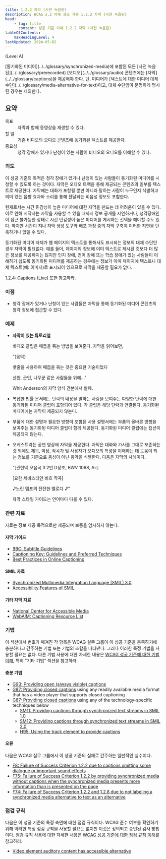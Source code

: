 ```yaml
---
title: 1.2.2 자막 (사전 녹음된)
description: WCAG 2.2 이해 성공 기준 1.2.2 자막 (사전 녹음된)
head:
    - tag: title
      content: 성공 기준 이해 1.2.2 자막 (사전 녹음된)
tableOfContents:
    maxHeadingLevel: 4
lastUpdated: 2024-05-02
---
```



(Level A)

<Card title="성공 기준(SC)">
[동기화된 미디어](../../glossary/synchronized-media)에 포함된 모든 [사전 녹음된](../../glossary/prerecorded) [오디오](../../glossary/audio) 콘텐츠에는 [자막](../../glossary/captions)을 제공해야 한다. 단, 미디어가 [텍스트에 대한 미디어 대체 수단](../../glossary/media-alternative-for-text)이고, 대체 수단임이 분명하게 명시된 경우는 제외한다.
</Card>

## 요약

<dl>
<dt>목표</dt>
<dd>자막과 함께 동영상을 재생할 수 있다.</dd>
<dt>할 일</dt>
<dd>기존 비디오의 오디오 콘텐츠에 동기화된 텍스트를 제공한다.</dd>
<dt>중요성</dt>
<dd>청각 장애가 있거나 난청이 있는 사람이 비디오의 오디오를 이해할 수 있다.</dd>
</dl>

### 의도

이 성공 기준의 목적은 청각 장애가 있거나 난청이 있는 사람들이 동기화된 미디어를 시청할 수 있도록 하는 것이다. 자막은 오디오 트랙을 통해 제공되는 콘텐츠의 일부를 텍스트로 제공한다. 자막에는 대화가 포함될 뿐만 아니라 말하는 사람이 누구인지 식별하고 의미 있는 음향 효과와 소리를 통해 전달되는 비음성 정보도 포함한다.

현재로서는 시간 민감성이 높은 미디어에 대한 자막을 만드는 데 어려움이 있을 수 있다. 이로 인해 저작자는 자막을 사용할 수 있을 때까지 정보 공개를 지연하거나, 청각장애인이 접근 불가능한 상태로 시간 민감성이 높은 미디어를 게시하는 선택을 해야할 수도 있다. 하지만 시간이 지나 자막 생성 도구와 배포 과정 중의 자막 구축이 이러한 지연을 단축하거나 없앨 수 있다.

동기화된 미디어 자체가 웹 페이지의 텍스트를 통해서도 표시되는 정보의 대체 수단인 경우 자막이 필요없다. 예를 들어, 페이지의 정보에 이미 텍스트로 제시된 것보다 더 많은 정보를 제공하지는 않지만 인지 장애, 언어 장애 또는 학습 장애가 있는 사람들이 이해하기 쉽도록 동기화된 미디어를 제공하는 경우에는 정보가 이미 페이지에 텍스트나 대체 텍스트(예: 이미지)로 표시되어 있으므로 자막을 제공할 필요가 없다.

[1.2.4: Captions (Live)](../captions-live) 또한 참고하라.

### 이점

*   청각 장애가 있거나 난청이 있는 사람들은 자막을 통해 동기화된 미디어 콘텐츠의 청각 정보에 접근할 수 있다.

### 예제

*   **자막이 있는 튜토리얼**
    
    비디오 클립은 매듭을 묶는 방법을 보여준다. 자막을 읽어보면,
    
    "(음악)
    
    밧줄을 사용하여 매듭을 묶는 것은 중요한 기술이었다
    
    선원, 군인, 나무꾼 같은 사람들을 위해..."
    
    Whit Anderson의 자막 양식 견본에서 발췌.
    
*   복잡한 법률 문서에는 단락의 내용을 말하는 사람을 보여주는 다양한 단락에 대한 동기화된 미디어 클립이 포함되어 있다. 각 클립은 해당 단락과 연결된다. 동기화된 미디어에는 자막이 제공되지 않는다.
*   부품에 대한 설명과 필요한 방향이 포함된 사용 설명서에는 부품의 올바른 방향을 보여주는 동기화된 미디어 클립이 함께 제공된다. 동기화된 미디어 클립에는 캡션이 제공되지 않는다.
*   오케스트라는 공연 영상에 자막을 제공한다. 자막은 대화와 가사를 그대로 보존하는 것 외에도 제목, 악장, 작곡가 및 사용자가 오디오의 특성을 이해하는 데 도움이 되는 정보를 기준으로 음성이 아닌 음악을 식별한다. 다음은 자막의 사례이다.

    "\[관현악 모음곡 3.2번 D장조, BWV 1068, Air\]

    \[요한 세바스티안 바흐 작곡\]

    ♪느린 템포의 잔잔한 멜로디 ♪"

    <Card title="참고">
    자막 스타일 가이드는 언어마다 다를 수 있다.
    </Card>

### 관련 자료

자료는 정보 제공 목적으로만 제공되며 보증을 암시하지 않는다.

#### 자막 가이드

*   [BBC: Subtitle Guidelines](https://www.bbc.co.uk/accessibility/forproducts/guides/subtitles/)
*   [Captioning Key: Guidelines and Preferred Techniques](https://dcmp.org/learn/captioningkey)
*   [Best Practices in Online Captioning](https://joeclark.org/access/captioning/bpoc/)

#### SMIL 자료

*   [Synchronized Multimedia Integration Language (SMIL) 3.0](https://www.w3.org/TR/SMIL/)
*   [Accessibility Features of SMIL](https://www.w3.org/TR/SMIL-access/)

#### 기타 자막 자료

*   [National Center for Accessible Media](https://www.wgbh.org/foundation/what-we-do/ncam)
*   [WebAIM: Captioning Resource List](https://webaim.org/techniques/captions/)

### 기법

이 섹션에서 번호가 매겨진 각 항목은 WCAG 실무 그룹이 이 성공 기준을 충족하기에 충분하다고 간주하는 기법 또는 기법의 조합을 나타낸다. 그러나 이러한 특정 기법을 사용할 필요는 없다. 다른 기법 사용에 대한 자세한 내용은 [WCAG 성공 기준에 대한 기법 이해](../understanding-techniques), 특히 "기타 기법" 섹션을 참고하라.

#### 충분 기법

*   [G93: Providing open (always visible) captions](https://www.w3.org/WAI/WCAG22/Techniques/general/G93)
*   [G87: Providing closed captions](https://www.w3.org/WAI/WCAG22/Techniques/general/G87) using any readily available media format that has a video player that supports closed captioning
*   [G87: Providing closed captions](https://www.w3.org/WAI/WCAG22/Techniques/general/G87) using any of the technology-specific techniques below
    *   [SM11: Providing captions through synchronized text streams in SMIL 1.0](https://www.w3.org/WAI/WCAG22/Techniques/smil/SM11)
    *   [SM12: Providing captions through synchronized text streams in SMIL 2.0](https://www.w3.org/WAI/WCAG22/Techniques/smil/SM12)
    *   [H95: Using the track element to provide captions](https://www.w3.org/WAI/WCAG22/Techniques/html/H95)

#### 오류

다음은 WCAG 실무 그룹에서 이 성공 기준의 실패로 간주하는 일반적인 실수이다.

*   [F8: Failure of Success Criterion 1.2.2 due to captions omitting some dialogue or important sound effects](https://www.w3.org/WAI/WCAG22/Techniques/failures/F8)
*   [F75: Failure of Success Criterion 1.2.2 by providing synchronized media without captions when the synchronized media presents more information than is presented on the page](https://www.w3.org/WAI/WCAG22/Techniques/failures/F75)
*   [F74: Failure of Success Criterion 1.2.2 and 1.2.8 due to not labeling a synchronized media alternative to text as an alternative](https://www.w3.org/WAI/WCAG22/Techniques/failures/F74)

### 점검 규칙

다음은 이 성공 기준의 특정 측면에 대한 점검 규칙이다. WCAG 준수 여부를 확인하기 위해 이러한 특정 점검 규칙을 사용할 필요는 없지만 이것은 정의되고 승인된 검사 방법이다. 점검 규칙 사용에 대한 자세한 내용은 [WCAG 성공 기준에 대한 점검 규칙 이해](../understanding-act-rules)를 참고하라.

*   [Video element auditory content has accessible alternative](https://www.w3.org/WAI/standards-guidelines/act/rules/eac66b/proposed/)

